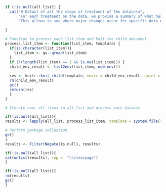 ```r

if (!is.null(all_list)) {
  cat("# Detail of all the steps of treatment of the data\n\n",
      "For each treatment on the data, we provide a summary of what has been added, removed or transformed. ",
      "This allows to see where major changes occur for specific data needs.\n\n")
  
}
```


```r

# Function to process each list item and knit the child document
process_list_item <- function(list_item, template) {
  if(is.character(list_item)){
    list_item <- qs::qread(list_item)
  }
  if (!(length(list_item) == 1 && is.na(list_item))) {
  child_env_result <- list2env(list_item, new.env())
  
  res <- knitr::knit_child(template, envir = child_env_result, quiet = TRUE)
  rm(child_env_result)
  gc()
  return(res)
  }
}

# Iterate over all items in all_list and process each dataset

if(!is.null(all_list)){
results <- lapply(all_list, process_list_item, template = system.file("rmd/comparison.Rmd", package = "CWP.dataset"))

# Perform garbage collection
gc()
}
results <- Filter(Negate(is.null), results)
```


```r

if(!is.null(all_list)){
cat(unlist(results), sep =  "\\clearpage")
}

```

```r

if(!is.null(all_list)){
rm(results)
gc()
}

```
